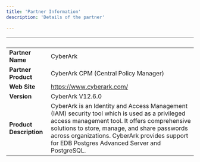 ```yaml
---
title: 'Partner Information'
description: 'Details of the partner'

---
```

| &nbsp;     | &nbsp; |
| ----------- | ----------- |
| **Partner Name**      | CyberArk       |
| **Partner Product**   |  CyberArk CPM (Central Policy Manager)      |
| **Web Site**      |  https://www.cyberark.com/    |
| **Version**   |  CyberArk V12.6.0     |
| **Product Description**      |  CyberArk is an Identity and Access Management (IAM) security tool which is used as a privileged access management tool. It offers comprehensive solutions to store, manage, and share passwords across organizations. CyberArk provides support for EDB Postgres Advanced Server and PostgreSQL.   |